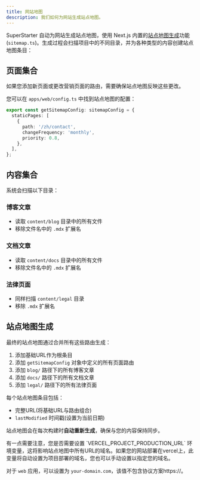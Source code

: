 ```yaml
---
title: 网站地图
description: 我们如何为网站生成站点地图。
---
```


SuperStarter 自动为网站生成站点地图，使用 Next.js 内置的[站点地图生成](https://nextjs.org/docs/app/api-reference/file-conventions/metadata/sitemap#generating-a-sitemap-using-code-js-ts)功能(`sitemap.ts`)。生成过程会扫描项目中的不同目录，并为各种类型的内容创建站点地图条目：

## 页面集合

如果您添加新页面或更改营销页面的路由，需要确保站点地图反映这些更改。

您可以在 `apps/web/config.ts` 中找到站点地图的配置：

```ts apps/web/config.ts
export const getSitemapConfig: sitemapConfig = {
  staticPages: [
    {
      path: '/zh/contact',
      changeFrequency: 'monthly',
      priority: 0.8,
    },
  ],
};
```

## 内容集合

系统会扫描以下目录：

### 博客文章
- 读取 `content/blog` 目录中的所有文件
- 移除文件名中的 `.mdx` 扩展名

### 文档文章
- 读取 `content/docs` 目录中的所有文件
- 移除文件名中的 `.mdx` 扩展名

### 法律页面
- 同样扫描 `content/legal` 目录
- 移除 `.mdx` 扩展名

## 站点地图生成

最终的站点地图通过合并所有这些路由生成：

1. 添加基础URL作为根条目
2. 添加 `getSitemapConfig` 对象中定义的所有页面路由
3. 添加 `blog/` 路径下的所有博客文章
4. 添加 `docs/` 路径下的所有文档文章
5. 添加 `legal/` 路径下的所有法律页面

每个站点地图条目包括：
- 完整URL(将基础URL与路由组合)
- `lastModified` 时间戳(设置为当前日期)

<Tip>站点地图会在每次构建时**自动重新生成**，确保与您的内容保持同步。</Tip>

<Note>
有一点需要注意，您是否需要设置 `VERCEL_PROJECT_PRODUCTION_URL` 环境变量，这将影响站点地图中所有URL的域名。如果您的网站部署在vercel上，此变量将自动设置为项目部署的域名，您也可以手动设置以指定您的域名。

对于 `web` 应用，可以设置为 `your-domain.com`，该值不包含协议方案https://。
</Note>